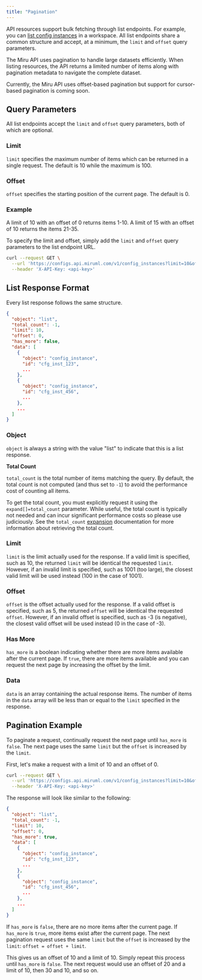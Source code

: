```yaml
---
title: "Pagination"
---
```


API resources support bulk fetching through list endpoints. For example, you can [list config instances](/docs/api-reference/config-instances/list) in a workspace. All list endpoints share a common structure and accept, at a minimum, the `limit` and `offset` query parameters.

The Miru API uses pagination to handle large datasets efficiently. When listing resources, the API returns a limited number of items along with pagination metadata to navigate the complete dataset.

Currently, the Miru API uses offset-based pagination but support for cursor-based pagination is coming soon. 

## Query Parameters

All list endpoints accept the `limit` and `offset` query parameters, both of which are optional.

### Limit

`limit` specifies the maximum number of items which can be returned in a single request. The default is 10 while the maximum is 100.

### Offset

`offset` specifies the starting position of the current page. The default is 0.

### Example

A limit of 10 with an offset of 0 returns items 1-10. A limit of 15 with an offset of 10 returns the items 21-35.

To specify the limit and offset, simply add the `limit` and `offset` query parameters to the list endpoint URL.

```bash
curl --request GET \
  --url 'https://configs.api.miruml.com/v1/config_instances?limit=10&offset=0' \
  --header 'X-API-Key: <api-key>'
```

## List Response Format

Every list response follows the same structure.

```json
{
  "object": "list",
  "total_count": -1,
  "limit": 10,
  "offset": 0,
  "has_more": false,
  "data": [
    {
      "object": "config_instance",
      "id": "cfg_inst_123",
      ...
    },
    {
      "object": "config_instance",
      "id": "cfg_inst_456",
      ...
    },
    ...
  ]
}
```

### Object

`object` is always a string with the value "list" to indicate that this is a list response.

**Total Count**

`total_count` is the total number of items matching the query. By default, the total count is not computed (and thus set to `-1`) to avoid the performance cost of counting all items.

To get the total count, you must explicitly request it using the `expand[]=total_count` parameter. While useful, the total count is typically not needed and can incur significant performance costs so please use judiciously. See the `total_count` [expansion](/docs/api-reference/queries/expansions#total-count) documentation for more information about retrieving the total count. 

### Limit

`limit` is the limit actually used for the response. If a valid limit is specified, such as 10, the returned `limit` will be identical the requested `limit`. However, if an invalid limit is specified, such as 1001 (too large), the closest valid limit will be used instead (100 in the case of 1001).

### Offset

`offset` is the offset actually used for the response. If a valid offset is specified, such as 5, the returned `offset` will be identical the requested `offset`. However, if an invalid offset is specified, such as -3 (is negative), the closest valid offset will be used instead (0 in the case of -3).

### Has More

`has_more` is a boolean indicating whether there are more items available after the current page. If `true`, there are more items available and you can request the next page by increasing the offset by the limit. 

### Data

`data` is an array containing the actual response items. The number of items in the `data` array will be less than or equal to the `limit` specified in the response.

## Pagination Example

To paginate a request, continually request the next page until `has_more` is `false`. The next page uses the same `limit` but the `offset` is increased by the `limit`.

First, let's make a request with a limit of 10 and an offset of 0.

```bash
curl --request GET \
  --url 'https://configs.api.miruml.com/v1/config_instances?limit=10&offset=0' \
  --header 'X-API-Key: <api-key>'
```

The response will look like similar to the following:

```json
{
  "object": "list",
  "total_count": -1,
  "limit": 10,
  "offset": 0,
  "has_more": true,
  "data": [
    {
      "object": "config_instance",
      "id": "cfg_inst_123",
      ...
    },
    {
      "object": "config_instance",
      "id": "cfg_inst_456",
      ...
    },
    ...
  ]
}
```

If `has_more` is `false`, there are no more items after the current page. If `has_more` is `true`, more items exist after the current page. The next pagination request uses the same `limit` but the `offset` is increased by the `limit`: `offset = offset + limit`. 

This gives us an offset of 10 and a limit of 10. Simply repeat this process until `has_more` is `false`. The next request would use an offset of 20 and a limit of 10, then 30 and 10, and so on.